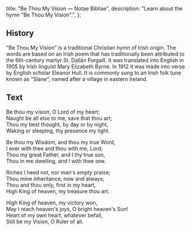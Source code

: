   title: "Be Thou My Vision — Notae Bibliae",
  description: "Learn about the hymn \"Be Thou My Vision\".",
};

<Initial text="Be Thou My Vision" />

## History

"Be Thou My Vision" is a traditional Christian hymn of Irish origin. The words are based on an Irish poem that has traditionally been attributed to the 6th-century martyr St. Dallán Forgaill. It was translated into English in 1905 by Irish linguist Mary Elizabeth Byrne. In 1912 it was made into verse by English scholar Eleanor Hull. It is commonly sung to an Irish folk tune known as "Slane", named after a village in eastern Ireland.

## Text

Be thou my vision, O Lord of my heart;<br/>
Naught be all else to me, save that thou art;<br/>
Thou my best thought, by day or by night,<br/>
Waking or sleeping, thy presence my light.

Be thou my Wisdom, and thou my true Word;<br/>
I ever with thee and thou with me, Lord;<br/>
Thou my great Father, and I thy true son,<br/>
Thou in me dwelling, and I with thee one.

Riches I heed not, nor man's empty praise;<br/>
Thou mine inheritance, now and always;<br/>
Thou and thou only, first in my heart,<br/>
High King of heaven, my treasure thou art.

High King of heaven, my victory won,<br/>
May I reach heaven's joys, O bright heaven's Sun!<br/>
Heart of my own heart, whatever befall,<br/>
Still be my Vision, O Ruler of all.
